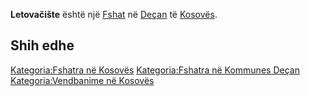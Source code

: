 {{Fshat në Kosovës
 | Emri                = Letovačište
| sqi_V_name = Pushimore
| sqi_V_FULL_NAME_RO = Pushimore
| sqi_V_FULL_NAME_ND_RO = Pushimore
| sqi_V_SORT_NAME_RG = PUSHIMORE
| sqi_V_FULL_NAME_RG = Pushimore
| sqi_V_FULL_NAME_ND_RG = Pushimore
| srp_N_name = Letovačište
| srp_N_FULL_NAME_RO = Letovačište
| srp_N_FULL_NAME_ND_RO = Letovaciste
| srp_N_SORT_NAME_RG = LETOVACISTE
| srp_N_FULL_NAME_RG = Letovačište
| srp_N_FULL_NAME_ND_RG = Letovaciste
| std_V_name = Letovaliste
| std_V_FULL_NAME_RO = Letovaliste
| std_V_FULL_NAME_ND_RO = Letovaliste
| std_V_SORT_NAME_RG = LETOVALISTE
| std_V_FULL_NAME_RG = Letovaliste
| std_V_FULL_NAME_ND_RG = Letovaliste

 | Emri (Rasa dhanore) = 
 | Figura              = 
 | Shteti              = Kosovo
 | Komuna              = Deçan
 | Kodi postar         = 
 | Sipërfaqja          = 

 | Popullsia           = 

 | Regj. i popullsisë  = 
 | Dend. e popullsisë  = 
 | Faqja zyrtare       = 
 <!--- Koordinatat ----> 
 | Gjerësia            = 42.544722
 | Gjatësia            = 20.2675
 | Lartësia            = 
}}
'''Letovačište''' është një [[Fshat]] në [[Deçan]] të [[Kosovës]].

<!-- == Gjeografia == -->
<!-- == Historia == -->
<!-- == Demografia == -->
== Shih edhe ==
{{Komuna Deçan}}
{{Kosovo-Administrata-Cung}}

[[Kategoria:Fshatra në Kosovës]]
[[Kategoria:Fshatra në Kommunes Deçan]]
[[Kategoria:Vendbanime në Kosovës]]